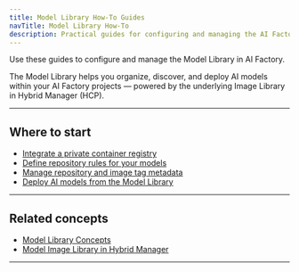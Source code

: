```yaml
---
title: Model Library How-To Guides
navTitle: Model Library How-To
description: Practical guides for configuring and managing the AI Factory Model Library and integrating your private container registries.
---
```


Use these guides to configure and manage the Model Library in AI Factory.

The Model Library helps you organize, discover, and deploy AI models within your AI Factory projects — powered by the underlying Image Library in Hybrid Manager (HCP).

---

## Where to start

- [Integrate a private container registry](./integrate-private-registry)
- [Define repository rules for your models](./define-repository-rules)
- [Manage repository and image tag metadata](./manage-repository-metadata)
- [Deploy AI models from the Model Library](./how-to-deploy-ai-models)

---

## Related concepts

- [Model Library Concepts](/edb-postgres-ai/ai-factory/learn/explained/model-library-explained)
- [Model Image Library in Hybrid Manager](/edb-postgres-ai/hybrid-manager/learn/explained/model-image-library/model-image-library-explained)

---


